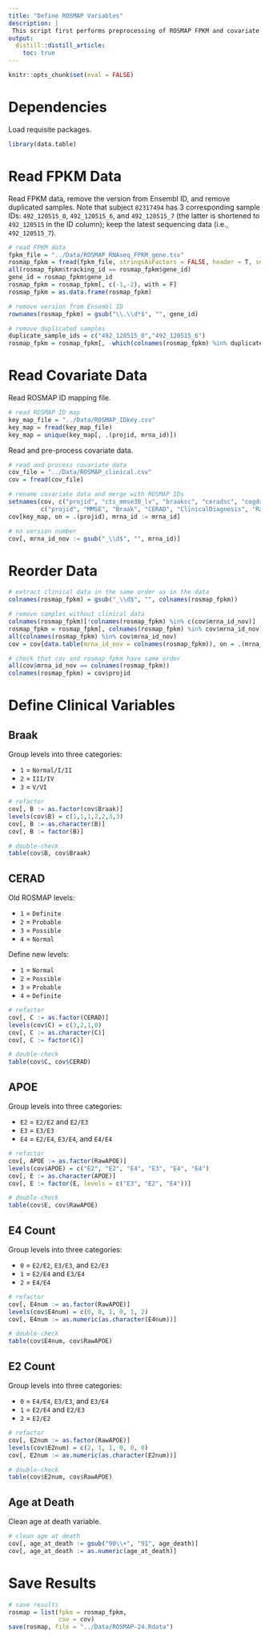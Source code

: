 ```yaml
---
title: "Define ROSMAP Variables"
description: |
 This script first performs preprocessing of ROSMAP FPKM and covariate data so that they have same order, then defines variables in the covariate data.
output:
  distill::distill_article:
    toc: true
---
```


```r
knitr::opts_chunk$set(eval = FALSE)
```


# Dependencies

Load requisite packages.

```r

library(data.table)

```


# Read FPKM Data

Read FPKM data, remove the version from Ensembl ID, and remove duplicated samples. Note that subject `82317494` has 3 corresponding sample IDs: `492_120515_0`, `492_120515_6`, and `492_120515_7` (the latter is shortened to `492_120515` in the ID column); keep the latest sequencing data (i.e., `492_120515_7`).

```r

# read FPKM data
fpkm_file = "../Data/ROSMAP_RNAseq_FPKM_gene.tsv"
rosmap_fpkm = fread(fpkm_file, stringsAsFactors = FALSE, header = T, sep = "\t")
all(rosmap_fpkm$tracking_id == rosmap_fpkm$gene_id)
gene_id = rosmap_fpkm$gene_id
rosmap_fpkm = rosmap_fpkm[, c(-1,-2), with = F]
rosmap_fpkm = as.data.frame(rosmap_fpkm)

# remove version from Ensembl ID
rownames(rosmap_fpkm) = gsub("\\.\\d*$", "", gene_id)

# remove duplicated samples
duplicate_sample_ids = c("492_120515_0","492_120515_6")
rosmap_fpkm = rosmap_fpkm[, -which(colnames(rosmap_fpkm) %in% duplicate_sample_ids)]

```


# Read Covariate Data

Read ROSMAP ID mapping file.

```r

# read ROSMAP ID map
key_map_file = "../Data/ROSMAP_IDkey.csv"
key_map = fread(key_map_file)
key_map = unique(key_map[, .(projid, mrna_id)])

```

Read and pre-process covariate data.

```r

# read and process covariate data
cov_file = "../Data/ROSMAP_clinical.csv"
cov = fread(cov_file)

# rename covariate data and merge with ROSMAP IDs
setnames(cov, c("projid", "cts_mmse30_lv", "braaksc", "ceradsc", "cogdx", "apoe_genotype"), 
         c("projid", "MMSE", "Braak", "CERAD", "ClinicalDiagnosis", "RawAPOE"))
cov[key_map, on = .(projid), mrna_id := mrna_id]

# no version number
cov[, mrna_id_nov := gsub("_\\d$", "", mrna_id)]

```


# Reorder Data

```r

# extract clinical data in the same order as in the data
colnames(rosmap_fpkm) = gsub("_\\d$", "", colnames(rosmap_fpkm)) 

# remove samples without clinical data
colnames(rosmap_fpkm)[!colnames(rosmap_fpkm) %in% c(cov$mrna_id_nov)]
rosmap_fpkm = rosmap_fpkm[, colnames(rosmap_fpkm) %in% cov$mrna_id_nov]
all(colnames(rosmap_fpkm) %in% cov$mrna_id_nov)
cov = cov[data.table(mrna_id_nov = colnames(rosmap_fpkm)), on = .(mrna_id_nov)]

# check that cov and rosmap_fpkm have same order
all(cov$mrna_id_nov == colnames(rosmap_fpkm))
colnames(rosmap_fpkm) = cov$projid

```


# Define Clinical Variables

## Braak

<p>Group levels into three categories:</p>
<ul>
  <li>`1` = `Normal/I/II`</li>
  <li>`2` = `III/IV`</li>
  <li>`3` = `V/VI`</li>
</ul>

```r

# refactor
cov[, B := as.factor(cov$Braak)]
levels(cov$B) = c(1,1,1,2,2,3,3)
cov[, B := as.character(B)]
cov[, B := factor(B)]

# double-check
table(cov$B, cov$Braak)

```

## CERAD

<p>Old ROSMAP levels:</p>
<ul>
  <li>`1` = `Definite`</li>
  <li>`2` = `Probable`</li>
  <li>`3` = `Possible`</li>
  <li>`4` = `Normal`</li>
</ul>

<p>Define new levels:</p>
<ul>
  <li>`1` = `Normal`</li>
  <li>`2` = `Possible`</li>
  <li>`3` = `Probable`</li>
  <li>`4` = `Definite`</li>
</ul>

```r

# refactor
cov[, C := as.factor(CERAD)]
levels(cov$C) = c(3,2,1,0)
cov[, C := as.character(C)]
cov[, C := factor(C)]

# double-check
table(cov$C, cov$CERAD)

```

## APOE

<p>Group levels into three categories:</p>
<ul>
  <li>`E2` = `E2/E2` and `E2/E3`</li>
  <li>`E3` = `E3/E3`</li>
  <li>`E4` = `E2/E4`, `E3/E4`, and `E4/E4`</li>
</ul>

```r

# refactor
cov[, APOE := as.factor(RawAPOE)]
levels(cov$APOE) = c("E2", "E2", "E4", "E3", "E4", "E4")
cov[, E := as.character(APOE)]
cov[, E := factor(E, levels = c("E3", "E2", "E4"))]

# double-check
table(cov$E, cov$RawAPOE)

```

## E4 Count

<p>Group levels into three categories:</p>
<ul>
  <li>`0` = `E2/E2`, `E3/E3`, and `E2/E3`</li>
  <li>`1` = `E2/E4` and `E3/E4`</li>
  <li>`2` = `E4/E4`</li>
</ul>

```r

# refactor
cov[, E4num := as.factor(RawAPOE)]
levels(cov$E4num) = c(0, 0, 1, 0, 1, 2)
cov[, E4num := as.numeric(as.character(E4num))]

# double-check
table(cov$E4num, cov$RawAPOE)

```

## E2 Count

<p>Group levels into three categories:</p>
<ul>
  <li>`0` = `E4/E4`, `E3/E3`, and `E3/E4`</li>
  <li>`1` = `E2/E4` and `E2/E3`</li>
  <li>`2` = `E2/E2`</li>
</ul>

```r

# refactor
cov[, E2num := as.factor(RawAPOE)]
levels(cov$E2num) = c(2, 1, 1, 0, 0, 0)
cov[, E2num := as.numeric(as.character(E2num))]

# double-check
table(cov$E2num, cov$RawAPOE)

```

## Age at Death

Clean age at death variable.

```r

# clean age at death
cov[, age_at_death := gsub("90\\+", "91", age_death)]
cov[, age_at_death := as.numeric(age_at_death)]

```


# Save Results

```r

# save results
rosmap = list(fpkm = rosmap_fpkm,
              cov = cov)
save(rosmap, file = "../Data/ROSMAP-24.Rdata")

```
